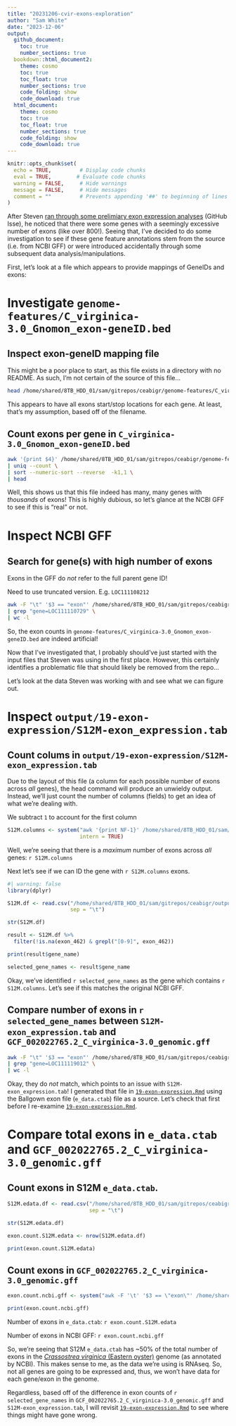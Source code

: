 ```yaml
---
title: "20231206-cvir-exons-exploration"
author: "Sam White"
date: "2023-12-06"
output: 
  github_document:
    toc: true
    number_sections: true
  bookdown::html_document2:
    theme: cosmo
    toc: true
    toc_float: true
    number_sections: true
    code_folding: show
    code_download: true
  html_document:
    theme: cosmo
    toc: true
    toc_float: true
    number_sections: true
    code_folding: show
    code_download: true
---
```

```r
knitr::opts_chunk$set(
  echo = TRUE,         # Display code chunks
  eval = TRUE,        # Evaluate code chunks
  warning = FALSE,     # Hide warnings
  message = FALSE,     # Hide messages
  comment = ""         # Prevents appending '##' to beginning of lines in code output
)
```

After Steven [ran through some prelimiary exon expression analyses](https://github.com/sr320/ceabigr/issues/86#issuecomment-1816557386) (GitHub Isse), he noticed that there were some genes with a seemingly excessive number of exons (like over 800!). Seeing that, I've decided to do some investigation to see if these gene feature annotations stem from the source (i.e. from NCBI GFF) or were introduced accidentally through some subsequent data analysis/manipulations.

First, let's look at a file which appears to provide mappings of GeneIDs and exons:

# Investigate `genome-features/C_virginica-3.0_Gnomon_exon-geneID.bed`

## Inspect exon-geneID mapping file

This might be a poor place to start, as this file exists in a directory with no README. As such, I'm not certain of the source of this file...

```bash
head /home/shared/8TB_HDD_01/sam/gitrepos/ceabigr/genome-features/C_virginica-3.0_Gnomon_exon-geneID.bed
```

This appears to have all exons start/stop locations for each gene. At least, that's my assumption, based off of the filename.

## Count exons per gene in `C_virginica-3.0_Gnomon_exon-geneID.bed`

```bash
awk '{print $4}' /home/shared/8TB_HDD_01/sam/gitrepos/ceabigr/genome-features/C_virginica-3.0_Gnomon_exon-geneID.bed \
| uniq --count \
| sort --numeric-sort --reverse  -k1,1 \
| head
```

Well, this shows us that this file indeed has many, many genes with *thousands* of exons! This is highly dubious, so let's glance at the NCBI GFF to see if this is "real" or not.

# Inspect NCBI GFF

## Search for gene(s) with high number of exons

::: {.callout-note}
Exons in the GFF do _not_ refer to the full parent gene ID!

Need to use truncated version. E.g. `LOC111108212`
:::

```bash
awk -F "\t" '$3 == "exon"' /home/shared/8TB_HDD_01/sam/gitrepos/ceabigr/genome-features/GCF_002022765.2_C_virginica-3.0_genomic.gff \
| grep "gene=LOC111110729" \
| wc -l
```

So, the exon counts in `genome-features/C_virginica-3.0_Gnomon_exon-geneID.bed` are indeed artificial!

Now that I've investigated that, I probably should've just started with the input files that Steven was using in the first place. However, this certainly identifies a problematic file that should likely be removed from the repo...

Let's look at the data Steven was working with and see what we can figure out.

# Inspect `output/19-exon-expression/S12M-exon_expression.tab`

## Count colums in `output/19-exon-expression/S12M-exon_expression.tab`

Due to the layout of this file (a column for each possible number of exons across *all* genes), the head command will produce an unwieldy output. Instead, we'll just count the number of columns (fields) to get an idea of what we're dealing with.

::: {.callout-note}
We subtract `1` to account for the first column
:::

```r
S12M.columns <- system("awk '{print NF-1}' /home/shared/8TB_HDD_01/sam/gitrepos/ceabigr/output/19-exon-expression/S12M-exon_expression.tab | sort --unique",
                       intern = TRUE)
```

Well, we're seeing that there is a *maximum* number of exons across _all_ genes: `r S12M.columns`

Next let's see if we can ID the gene with `r S12M.columns` exons.

```r
#| warning: false
library(dplyr)

S12M.df <- read.csv("/home/shared/8TB_HDD_01/sam/gitrepos/ceabigr/output/19-exon-expression/S12M-exon_expression.tab",
                    sep = "\t")

str(S12M.df)

result <- S12M.df %>%
  filter(!is.na(exon_462) & grepl("[0-9]", exon_462))

print(result$gene_name)

selected_gene_names <- result$gene_name
```

Okay, we've identified `r selected_gene_names` as the gene which contains `r S12M.columns`. Let's see if this matches the original NCBI GFF.

## Compare number of exons in `r selected_gene_names` between `S12M-exon_expression.tab` and `GCF_002022765.2_C_virginica-3.0_genomic.gff`

```bash
awk -F "\t" '$3 == "exon"' /home/shared/8TB_HDD_01/sam/gitrepos/ceabigr/genome-features/GCF_002022765.2_C_virginica-3.0_genomic.gff \
| grep "gene=LOC111119012" \
| wc -l
```


Okay, they do _not_ match, which points to an issue with `S12M-exon_expression.tab`! I generated that file in [`19-exon-expression.Rmd`](https://github.com/sr320/ceabigr/blob/main/code/19-exon-expression.Rmd) using the Ballgown exon file (`e_data.ctab`) file as a source. Let's check that first before I re-examine [`19-exon-expression.Rmd`](https://github.com/sr320/ceabigr/blob/main/code/19-exon-expression.Rmd).

# Compare total exons in `e_data.ctab` and `GCF_002022765.2_C_virginica-3.0_genomic.gff`

## Count exons in S12M `e_data.ctab`.

```r
S12M.edata.df <- read.csv("/home/shared/8TB_HDD_01/sam/gitrepos/ceabigr/data/ballgown/S12M/e_data.ctab",
                          sep = "\t")

str(S12M.edata.df)

exon.count.S12M.edata <- nrow(S12M.edata.df)

print(exon.count.S12M.edata)
```

## Count exons in `GCF_002022765.2_C_virginica-3.0_genomic.gff`

```r
exon.count.ncbi.gff <- system("awk -F '\t' '$3 == \"exon\"' /home/shared/8TB_HDD_01/sam/gitrepos/ceabigr/genome-features/GCF_002022765.2_C_virginica-3.0_genomic.gff | wc -l", intern = TRUE)

print(exon.count.ncbi.gff)
```

Number of exons in `e_data.ctab`: `r exon.count.S12M.edata`

Number of exons in NCBI GFF:       `r exon.count.ncbi.gff`

So, we're seeing that S12M `e_data.ctab` has ~50% of the total number of exons in the [_Crassostrea virginica_ (Eastern oyster)](https://en.wikipedia.org/wiki/Eastern_oyster) genome (as annotated by NCBI). This makes sense to me, as the data we're using is RNAseq. So, not all genes are going to be expressed and, thus, we won't have data for each gene/exon in the genome.

Regardless, based off of the difference in exon counts of `r selected_gene_names` in `GCF_002022765.2_C_virginica-3.0_genomic.gff` and `S12M-exon_expression.tab`, I will revisit [`19-exon-expression.Rmd`](https://github.com/sr320/ceabigr/blob/main/code/19-exon-expression.Rmd) to see where things might have gone wrong.
